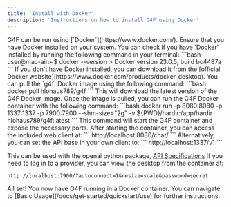 ```yaml
---
title: 'Install with Docker'
description: 'Instructions on how to install G4F using Docker'
---
```

<Steps titleSize="h3">
<Step title="Install Docker">
 G4F can be run using [`Docker`](https://www.docker.com/). Ensure that you have Docker installed on your system.
 You can check if you have `Docker` installed by running the following command in your terminal:
```bash
user@mac-air:~$ docker --version
> Docker version 23.0.5, build bc4487a
```
If you don't have Docker installed, you can download it from the [official Docker website](https://www.docker.com/products/docker-desktop).
</Step>
<Step title="Pull the g4f Docker image">
 You can pull the `g4f` Docker image using the following command:
```bash
docker pull hlohaus789/g4f
```
This will download the latest version of the G4F Docker image.
</Step>
<Step title="Run the G4F Docker container">
 Once the image is pulled, you can run the G4F Docker container with the following command:
```bash
docker run -p 8080:8080 -p 1337:1337 -p 7900:7900 --shm-size="2g" -v ${PWD}/hardir:/app/hardir hlohaus789/g4f:latest
```
This command will start the G4F container and expose the necessary ports.
</Step>
<Step title="Access the Web UI">
 After starting the container, you can access the included web client at:
 ```
 http://localhost:8080/chat/
 ```
 Alternatively, you can set the API base in your own client to:
 ```
 http://localhost:1337/v1
 ```

 This can be used with the openai python package, [API Specifications](/docs/api-docs/)
</Step>
<Step title="(Optional) View the container desktop">
 If you need to log in to a provider, you can view the desktop from the container at:
 ```
 http://localhost:7900/?autoconnect=1&resize=scale&password=secret
 ```
</Step>
All set! You now have G4F running in a Docker container. You can navigate to [Basic Usage](/docs/get-started/quickstart/use) for further instructions.
</Steps>
